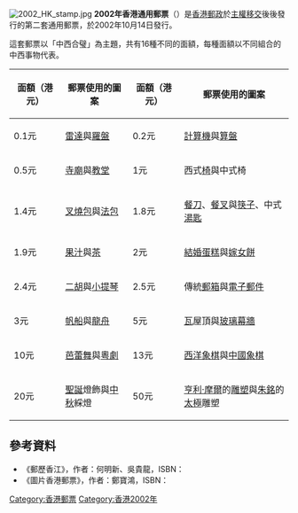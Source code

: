 [[File:2002_HK_stamp.jpg|thumb]]
'''2002年香港通用郵票'''（{{lang-en|'''2002 Hong Kong Definitive Stamps'''}}）是[[香港|香港]][[香港郵政|郵政]]於[[香港回歸|主權移交]]後後發行的第二套通用郵票，於2002年10月14日發行。

這套郵票以「中西合璧」為主題，共有16種不同的面額，每種面額以不同組合的中西事物代表。

{| class="wikitable"
!面額（港元）||郵票使用的圖案||面額（港元）||郵票使用的圖案
|-
|0.1元
|[[雷達|雷達]]與[[羅盤|羅盤]]
|0.2元
|[[計算機|計算機]]與[[算盤|算盤]]
|-
|0.5元
|[[寺廟|寺廟]]與[[教堂|教堂]]
|1元
|西式[[椅|椅]]與中式椅
|-
|1.4元
|[[叉燒包|叉燒包]]與[[法包|法包]]
|1.8元
|[[餐刀|餐刀]]、[[餐叉|餐叉]]與[[筷子|筷子]]、中式[[湯匙|湯匙]]
|-
|1.9元
|[[果汁|果汁]]與[[茶|茶]]
|2元
|[[蛋糕|結婚蛋糕]]與[[中式糕點|嫁女餅]]
|-
|2.4元
|[[二胡|二胡]]與[[小提琴|小提琴]]
|2.5元
|傳統[[郵箱|郵箱]]與[[電子郵件|電子郵件]]
|-
|3元
|[[帆船|帆船]]與[[龍舟|龍舟]]
|5元
|[[瓦|瓦]]屋頂與[[玻璃幕牆|玻璃幕牆]]
|-
|10元
|[[芭蕾舞|芭蕾舞]]與[[粵劇|粵劇]]
|13元
|[[西洋象棋|西洋象棋]]與[[中國象棋|中國象棋]]
|-
|20元
|[[聖誕|聖誕]]燈飾與[[中秋|中秋]]綵燈 
|50元
|[[亨利·摩爾|亨利·摩爾]]的[[雕塑|雕塑]]與[[朱銘_(1938年)|朱銘]]的[[太極|太極]]雕塑
|}

==參考資料==
*《郵歷香江》，作者：何明新、吳貴龍，ISBN：{{ISBN|9789620756719}}
*《圖片香港郵票》，作者：鄭寶鴻，ISBN：{{ISBN|9789620432576}}

{{香港通用郵票}}

[[Category:香港郵票|Category:香港郵票]]
[[Category:香港2002年|Category:香港2002年]]